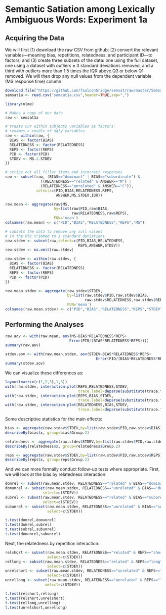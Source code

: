 Semantic Satiation among Lexically Ambiguous Words: Experiment 1a
=================================================================

Acquiring the Data
------------------

We will first (1) download the raw CSV from github; (2) convert the relevant variables---meaning bias, repetitions, relatedness, and participant ID---to factors; and (3) create three subsets of the data: one using the full dataset, one using a dataset with outliers $\pm$ 3 standard deviations removed, and a third with outliers more than 1.5 times the IQR above Q3 or below Q1 removed. We will then drop any null values from the dependent variable (MS response time) column.

```r
download.file("https://github.com/faulconbridge/semsat/raw/master/Semsat1a/Semsat1a_compiled.csv", "semsat1a.csv", "wget", extra="--no-check-certificate")
semsat1a <- read.csv("semsat1a.csv",header=TRUE,sep=",")

library(nlme)

# Makes a copy of our data
raw <- semsat1a

# treats our within subjects variables as factors
# renames a couple of ugly variables
raw <- within(raw, {
  BIAS <- factor(BIAS)
  RELATEDNESS <- factor(RELATEDNESS)
  REPS <- factor(REPS)
  PID <- factor(PID)
  STDEV <- MS.3.STDEV
})

# strips out all filler items and incorrect responses
raw <- subset(raw, (BIAS=="dominant" | BIAS=="subordinate") & 
                ((RELATEDNESS=="related" & ANSWER=="M") |
                (RELATEDNESS=="unrelated" & ANSWER=="C")),
              select=c(PID,BIAS,RELATEDNESS,REPS,
                       ANSWER,MS,STDEV,IQR))

raw.mean <- aggregate(raw$MS,
                      by=list(raw$PID,raw$BIAS,
                              raw$RELATEDNESS,raw$REPS),
                      FUN='mean')
colnames(raw.mean) <- c("PID","BIAS","RELATEDNESS","REPS","MS")

# subsets the data to remove any null values
# in the RTs trimmed to 3 standard deviations
raw.stdev <- subset(raw,select=c(PID,BIAS,RELATEDNESS,
                                 REPS,ANSWER,STDEV))
raw.stdev <- na.omit(raw.stdev)

raw.stdev <- within(raw.stdev, {
  BIAS <- factor(BIAS)
  RELATEDNESS <- factor(RELATEDNESS)
  REPS <- factor(REPS)
  PID <- factor(PID)
})

raw.mean.stdev <- aggregate(raw.stdev$STDEV,
                            by=list(raw.stdev$PID,raw.stdev$BIAS,
                                    raw.stdev$RELATEDNESS,raw.stdev$REPS),
                            FUN='mean')
colnames(raw.mean.stdev) <- c("PID","BIAS","RELATEDNESS","REPS","STDEV")
```

Performing the Analyses
-----------------------

```r
raw.aov <- with(raw.mean, aov(MS~BIAS*RELATEDNESS*REPS+
                             Error(PID/(BIAS*RELATEDNESS*REPS))))
summary(raw.aov)

stdev.aov <- with(raw.mean.stdev, aov(STDEV~BIAS*RELATEDNESS*REPS+
                                         Error(PID/(BIAS*RELATEDNESS*REPS))))
summary(stdev.aov)
```

We can visualize these differences as:
```r
layout(matrix(c(1,2,3),1,3))
with(raw.stdev, interaction.plot(REPS,RELATEDNESS,STDEV,
                                 trace.label=deparse(substitute(trace.factor))))
with(raw.stdev, interaction.plot(REPS,BIAS,STDEV,
                                 trace.label=deparse(substitute(trace.factor))))
with(raw.stdev, interaction.plot(RELATEDNESS,BIAS,STDEV,
                                 trace.label=deparse(substitute(trace.factor))))
```

Some descriptive statistics for the main effects:
```r
bias <- aggregate(raw.stdev$STDEV,by=list(raw.stdev$PID,raw.stdev$BIAS),mean)
describeBy(bias$x, group=bias$Group.2)

relatedness <- aggregate(raw.stdev$STDEV,by=list(raw.stdev$PID,raw.stdev$RELATEDNESS),mean)
describeBy(relatedness$x, group=relatedness$Group.2)

reps <- aggregate(raw.stdev$STDEV,by=list(raw.stdev$PID,raw.stdev$REPS),mean)
describeBy(reps$x, group=reps$Group.2)
```

And we can more formally conduct follow-up tests where appropriate. First, we will look at the bias by relatedness interaction:
```r
domrel <- subset(raw.mean.stdev, RELATEDNESS=="related" & BIAS=="dominant",select=c(STDEV))
domunrel <- subset(raw.mean.stdev, RELATEDNESS=="unrelated" & BIAS=="dominant",
                 select=c(STDEV))
subrel <- subset(raw.mean.stdev, RELATEDNESS=="related" & BIAS=="subordinate",
                 select=c(STDEV))
subunrel <- subset(raw.mean.stdev, RELATEDNESS=="unrelated" & BIAS=="subordinate",
                   select=c(STDEV))

t.test(domrel,domunrel)
t.test(domrel,subrel)
t.test(subrel,subunrel)
t.test(domunrel,subunrel)
```

Next, the relatedness by repetition interaction:
```r
relshort <- subset(raw.mean.stdev, RELATEDNESS=="related" & REPS=="short",
                   select=c(STDEV))
rellong <- subset(raw.mean.stdev, RELATEDNESS=="related" & REPS=="long",
                   select=c(STDEV))
unrelshort <- subset(raw.mean.stdev, RELATEDNESS=="unrelated" & REPS=="short",
                   select=c(STDEV))
unrellong <- subset(raw.mean.stdev, RELATEDNESS=="unrelated" & REPS=="long",
                  select=c(STDEV))

t.test(relshort,rellong)
t.test(relshort,unrelshort)
t.test(rellong,unrellong)
t.test(unrelshort,unrellong)
```